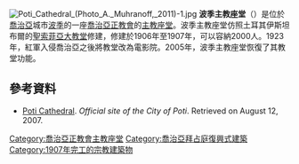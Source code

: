 {{citation style|time=2015-12-14T02:21:58+00:00}}
{{no footnotes|time=2015-12-14T02:21:40+00:00}}
[[File:Poti_Cathedral_(Photo_A._Muhranoff,_2011)-1.jpg|thumb]]
'''波季主教座堂'''（{{lang-ka|ფოთის საკათედრო ტაძარი}}）是位於[[喬治亞|喬治亞]]城市[[波季|波季]]的一座[[喬治亞正教會|喬治亞正教會]]的[[主教座堂|主教座堂]]。波季主教座堂仿照土耳其伊斯坦布爾的[[聖索菲亞大教堂|聖索菲亞大教堂]]修建，修建於1906年至1907年，可以容納2000人。1923年，紅軍入侵喬治亞之後將教堂改為電影院。2005年，波季主教座堂恢復了其教堂功能。

== 參考資料 ==
*{{ka icon}} [https://web.archive.org/web/20070928063421/http://www.poti.ge/geo/religia.htm Poti Cathedral]. ''Official site of the City of Poti''. Retrieved on August 12, 2007.
{{coord|42|08|32|N|41|40|29|E|region:GE_source:kolossus-itwiki|display=title}}

[[Category:喬治亞正教會主教座堂|Category:喬治亞正教會主教座堂]]
[[Category:喬治亞拜占庭復興式建築|Category:喬治亞拜占庭復興式建築]]
[[Category:1907年完工的宗教建築物|Category:1907年完工的宗教建築物]]